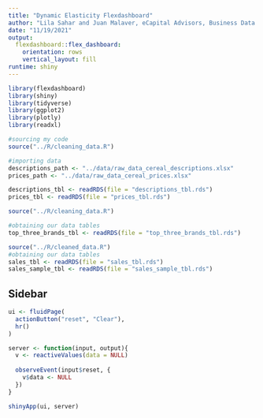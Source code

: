 ```yaml
---
title: "Dynamic Elasticity Flexdashboard"
author: "Lila Sahar and Juan Malaver, eCapital Advisors, Business Data Science"
date: "11/19/2021"
output: 
  flexdashboard::flex_dashboard:
    orientation: rows
    vertical_layout: fill
runtime: shiny
---
```


```r
library(flexdashboard)
library(shiny)
library(tidyverse)
library(ggplot2)
library(plotly)
library(readxl)

#sourcing my code
source("../R/cleaning_data.R")

#importing data
descriptions_path <- "../data/raw_data_cereal_descriptions.xlsx"
prices_path <- "../data/raw_data_cereal_prices.xlsx"

descriptions_tbl <- readRDS(file = "descriptions_tbl.rds")
prices_tbl <- readRDS(file = "prices_tbl.rds")
```

```r
source("../R/cleaning_data.R")

#obtaining our data tables
top_three_brands_tbl <- readRDS(file = "top_three_brands_tbl.rds")
```

```r
source("../R/cleaned_data.R")
#obtaining our data tables
sales_tbl <- readRDS(file = "sales_tbl.rds")
sales_sample_tbl <- readRDS(file = "sales_sample_tbl.rds")
```


Sidebar {.sidebar}
----------------------------------------------

``` r
ui <- fluidPage(
  actionButton("reset", "Clear"),
  hr()
)

server <- function(input, output){
  v <- reactiveValues(data = NULL)
  
  observeEvent(input$reset, {
    v$data <- NULL
  })
}

shinyApp(ui, server)
```

